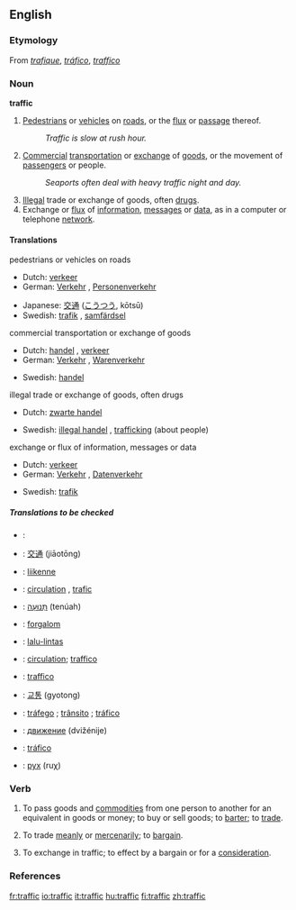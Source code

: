 ==English==

===Etymology===
From {{F.}} ''[[trafique]]'', {{S.}} ''[[tráfico]]'', {{It.}} ''[[traffico]]''

===Noun===
'''traffic'''  {{uncountable}}

# [[pedestrian|Pedestrians]] or [[vehicle]]s on [[road]]s, or the [[flux]] or [[passage]] thereof.
#: ''Traffic is slow at rush hour.''
# [[commercial|Commercial]] [[transportation]] or [[exchange]] of [[goods]], or the movement of [[passenger]]s or people.
#: ''Seaports often deal with heavy traffic night and day.''
# [[illegal|Illegal]] trade or exchange of goods, often [[drug]]s.
# Exchange or [[flux]] of [[information]], [[message]]s or [[data]], as in a computer or telephone [[network]].

====Translations====
;pedestrians or vehicles on roads
{{top}}
*Dutch: [[verkeer]] {{n}}
*German: [[Verkehr]] {{m}}, [[Personenverkehr]] {{m}}
{{mid}}
*Japanese: [[交通]] ([[こうつう]], kōtsū)
*Swedish: [[trafik]] {{c}}, [[samfärdsel]] {{c}}
{{bottom}}

;commercial transportation or exchange of goods
{{top}}
*Dutch: [[handel]] {{m}}, [[verkeer]] {{n}}
*German: [[Verkehr]] {{m}}, [[Warenverkehr]] {{m}}
{{mid}}
*Swedish: [[handel]] {{c}}
{{bottom}}

;illegal trade or exchange of goods, often drugs
{{top}}
*Dutch: [[zwarte handel]] {{m}}
{{mid}}
*Swedish: [[illegal handel]] {{c}}, [[trafficking]] {{c}} (about people)
{{bottom}}

;exchange or flux of information, messages or data
{{top}}
*Dutch: [[verkeer]] {{n}}
*German: [[Verkehr]] {{m}}, [[Datenverkehr]] {{m}}
{{mid}}
*Swedish: [[trafik]] {{c}}
{{bottom}}

=====Translations to be checked=====
*{{ttbc|Arabic}}: {{ARchar|[[مرور]]}} {{Unicode|(murú:r)}} {{m}}
*{{ttbc|Chinese}}: [[交通]] (jiāotōng)
*{{ttbc|Finnish}}: [[liikenne]]
*{{ttbc|French}}: [[circulation]] {{f}}, [[trafic]] {{m}}
*{{ttbc|Hebrew}}: [[תנועה|תְּנוּעָה]] (tenúah) {{f}}
*{{ttbc|Hungarian}}: [[forgalom]]
*{{ttbc|Indonesian}}: [[lalu-lintas]]
*{{ttbc|Interlingua}}: [[circulation]]; [[traffico]]
*{{ttbc|Italian}}: [[traffico]] {{m}}
*{{ttbc|Korean}}: [[교통]] (gyotong)
*{{ttbc|Portuguese}}: [[tráfego]] {{m}}; [[trânsito]] {{m}}; [[tráfico]] {{m}}
*{{ttbc|Russian}}: [[движение]] (dvižénije) {{n}}
*{{ttbc|Spanish}}: [[tráfico]] {{m}}
*{{ttbc|Ukrainian}}: [[рух]] (ruχ) {{m}}

===Verb===
{{en-infl-reg-consonant|traffic||k}} 
# {{intransitive}} To pass goods and [[commodity|commodities]] from one person to another for an equivalent in goods or money; to buy or sell goods; to [[barter]]; to [[trade]].
# {{intransitive}} To trade [[meanly]] or [[mercenarily]]; to [[bargain]].
# {{transitive}} To exchange in traffic; to effect by a bargain or for a [[consideration]].

===References===
{{R:Webster 1913}}

[[fr:traffic]]
[[io:traffic]]
[[it:traffic]]
[[hu:traffic]]
[[fi:traffic]]
[[zh:traffic]]